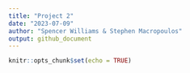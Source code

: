 ```yaml
---
title: "Project 2"
date: "2023-07-09"
author: "Spencer Williams & Stephen Macropoulos"
output: github_document
---
```


```r
knitr::opts_chunk$set(echo = TRUE)
```